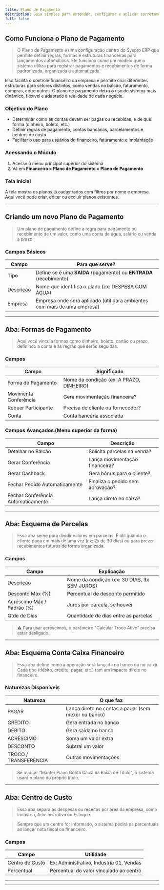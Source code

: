 ```yaml
---
title: Plano de Pagamento
description: Guia simples para entender, configurar e aplicar corretamente o Plano de Pagamento no Syspro ERP.
full: false
---
```




## Como Funciona o Plano de Pagamento

> O Plano de Pagamento é uma configuração dentro do Syspro ERP que permite definir regras, formas e estruturas financeiras para lançamentos automáticos. Ele funciona como um modelo que o sistema utiliza para registrar pagamentos e recebimentos de forma padronizada, organizada e automatizada.

Isso facilita o controle financeiro da empresa e permite criar diferentes estruturas para setores distintos, como vendas no balcão, faturamento, compras, entre outros. O plano de pagamento deixa o uso do sistema mais dinâmico, flexível e adaptado à realidade de cada negócio.

### Objetivo do Plano
- Determinar como as contas devem ser pagas ou recebidas, e de que forma (dinheiro, boleto, etc.)
- Definir regras de pagamento, contas bancárias, parcelamentos e centros de custo
- Facilitar o uso para usuários do financeiro, faturamento e implantação

### Acessando o Módulo

1. Acesse o menu principal superior do sistema
2. Vá em **Financeiro > Plano de Pagamento > Plano de Pagamento**

### Tela Inicial

A tela mostra os planos já cadastrados com filtros por nome e empresa. Aqui você pode criar, editar ou excluir planos existentes.

---

## Criando um novo Plano de Pagamento

> Um plano de pagamento define a regra para pagamento ou recebimento de um valor, como uma conta de água, salário ou venda a prazo.

### Campos Básicos

| Campo | Para que serve? |
|-------|------------------|
| Tipo | Define se é uma **SAÍDA** (pagamento) ou **ENTRADA** (recebimento) |
| Descrição | Nome que identifica o plano (ex: DESPESA COM ÁGUA) |
| Empresa | Empresa onde será aplicado (útil para ambientes com mais de uma empresa) |

---

## Aba: Formas de Pagamento

> Aqui você vincula formas como dinheiro, boleto, cartão ou prazo, definindo a conta e as regras que serão seguidas.

### Campos

| Campo | Significado |
|-------|-------------|
| Forma de Pagamento | Nome da condição (ex: A PRAZO, DINHEIRO) |
| Movimenta Conferência | Gera movimentação financeira? |
| Requer Participante | Precisa de cliente ou fornecedor? |
| Conta | Conta bancária associada |

### Campos Avançados (Menu superior da forma)

| Campo | Descrição |
|-------|-----------|
| Detalhar no Balcão | Solicita parcelas na venda? |
| Gerar Conferência | Lança movimentação financeira? |
| Gerar Cashback | Gera bônus para o cliente? |
| Fechar Pedido Automaticamente | Finaliza o pedido sem aprovação? |
| Fechar Conferência Automaticamente | Lança direto no caixa? |

---

## Aba: Esquema de Parcelas

> Essa aba serve para dividir valores em parcelas. É útil quando o cliente paga em mais de uma vez (ex: 2x de 30 dias) ou para prever recebimentos futuros de forma organizada.

### Campos

| Campo | Explicação |
|-------|------------|
| Descrição | Nome da condição (ex: 30 DIAS, 3x SEM JUROS) |
| Desconto Máx (%) | Percentual de desconto permitido |
| Acréscimo Máx / Padrão (%) | Juros por parcela, se houver |
| Qtde de Dias | Quantidade de dias entre as parcelas |

> ⚠️ Para usar acréscimos, o parâmetro "Calcular Troco Ativo" precisa estar desligado.

---

## Aba: Esquema Conta Caixa Financeiro

> Essa aba define como a operação será lançada no banco ou no caixa. Cada tipo (débito, crédito, pagar, etc.) tem um impacto direto no financeiro.

### Naturezas Disponíveis

| Natureza | O que faz |
|----------|-----------|
| PAGAR | Lança direto no contas a pagar (sem mexer no banco) |
| CRÉDITO | Gera entrada no banco |
| DÉBITO | Gera saída no banco |
| ACRÉSCIMO | Soma um valor extra |
| DESCONTO | Subtrai um valor |
| TROCO / TRANSFERÊNCIA | Outras movimentações |

> Se marcar "Manter Plano Conta Caixa na Baixa de Título", o sistema usará o plano do próprio título.

---

## Aba: Centro de Custo

> Essa aba separa as despesas ou receitas por área da empresa, como Indústria, Administrativo ou Estoque.

> Sempre que um centro for informado, o sistema pedirá os percentuais ao lançar nota fiscal ou financeiro.

### Campos

| Campo | Utilidade |
|-------|-----------|
| Centro de Custo | Ex: Administrativo, Indústria 01, Vendas |
| Percentual | Percentual do valor vinculado ao centro |

---

<SuporteSection modulo="Financeiro" />  

---




